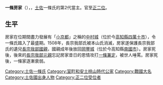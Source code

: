 {{japanese|japanese=一条 房家|kana=いちじょう ふさいえ|romaji=Ichijō Fusaie}}
'''一條房家'''（{{lang-ja|一条 房家}}），{{bd|1475年|（[[文明|文明]]7年）|1539年|12月23日（[[天文|天文]]8年11月13日）|}}，[[土佐|土佐]]一條氏的第2代當主。官至[[正二位|正二位]]。

== 生平 ==
房家在位期間盡力發展有「[[小京都|小京都]]」之稱的[[中村城|中村城]]（位於今[[高知縣|高知縣]][[四萬十市|四萬十市]]），令一條氏踏入了最盛期。1508年，長宗我部氏被本山氏消滅，房家遂保護長宗我部氏的遺兒[[長宗我部國親|長宗我部國親]]，國親成年後放回[[岡豐城|岡豐城]]（位於今高知縣[[南國市|南國市]]）。房家死後，後來的[[長宗我部元親|長宗我部元親]]忘記房家昔日的恩情攻打[[一條兼定|一條兼定]]，被世人唾罵。房家死後，一條家逐漸衰弱。

{{一條家當主}}

[[Category:土佐一條氏|Category:土佐一條氏]]
[[Category:室町和安土桃山時代公家|Category:室町和安土桃山時代公家]]
[[Category:戰國大名|Category:戰國大名]]
[[Category:土佐國出身人物|Category:土佐國出身人物]]
[[Category:正二位受位者|Category:正二位受位者]]